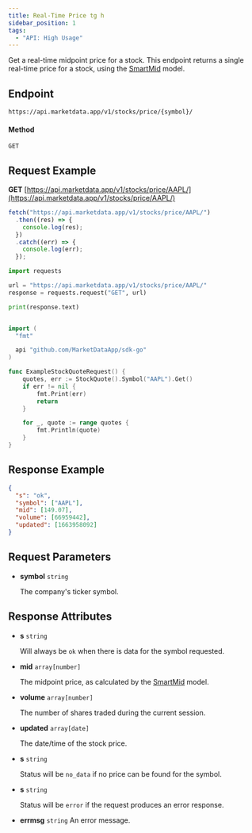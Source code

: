 ```yaml
---
title: Real-Time Price tg h
sidebar_position: 1
tags:
  - "API: High Usage"
---
```


Get a real-time midpoint price for a stock. This endpoint returns a single real-time price for a stock, using the [SmartMid](https://www.marketdata.app/smart-mid/) model.


## Endpoint
```
https://api.marketdata.app/v1/stocks/price/{symbol}/
```
#### Method
```
GET
```
## Request Example

<Tabs>
<TabItem value="HTTP" label="HTTP" default>

**GET** [https://api.marketdata.app/v1/stocks/price/AAPL/](https://api.marketdata.app/v1/stocks/price/AAPL/)

</TabItem>
<TabItem value="NodeJS" label="NodeJS">

```js title="app.js"
fetch("https://api.marketdata.app/v1/stocks/price/AAPL/")
  .then((res) => {
    console.log(res);
  })
  .catch((err) => {
    console.log(err);
  });
```

</TabItem>
<TabItem value="Python" label="Python">

```python title="app.py"
import requests

url = "https://api.marketdata.app/v1/stocks/price/AAPL/"
response = requests.request("GET", url)

print(response.text)
```

</TabItem>
<TabItem value="Go" label="Go">

```go title="stockQuote.go"

import (
  "fmt"

  api "github.com/MarketDataApp/sdk-go"
)

func ExampleStockQuoteRequest() {
	quotes, err := StockQuote().Symbol("AAPL").Get()
	if err != nil {
		fmt.Print(err)
		return
	}

	for _, quote := range quotes {
		fmt.Println(quote)
	}
}
```
</TabItem>
</Tabs>

## Response Example

```json
{
  "s": "ok",
  "symbol": ["AAPL"],
  "mid": [149.07],
  "volume": [66959442],
  "updated": [1663958092]
}
```

## Request Parameters

<Tabs>
<TabItem value="required" label="Required" default>

- **symbol** `string`

  The company's ticker symbol.

</TabItem>
</Tabs>

## Response Attributes

<Tabs>
<TabItem value="Success" label="Success" default>

- **s** `string`

  Will always be `ok` when there is data for the symbol requested.

- **mid** `array[number]`

  The midpoint price, as calculated by the [SmartMid](https://www.marketdata.app/smart-midpoint/) model.

- **volume** `array[number]`

  The number of shares traded during the current session.

- **updated** `array[date]`

  The date/time of the stock price.

</TabItem>
<TabItem value="NoData" label="No Data">

- **s** `string`

  Status will be `no_data` if no price can be found for the symbol.

</TabItem>
<TabItem value="Error" label="Error">

- **s** `string`

  Status will be `error` if the request produces an error response.

- **errmsg** `string`
  An error message.

</TabItem>
</Tabs>
